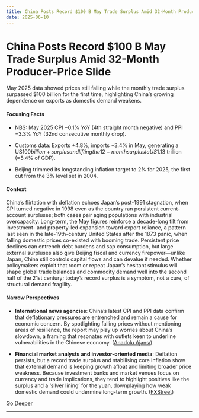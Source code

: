```yaml
---
title: China Posts Record $100 B May Trade Surplus Amid 32-Month Producer-Price Slide
date: 2025-06-10
---
```


# China Posts Record $100 B May Trade Surplus Amid 32-Month Producer-Price Slide

May 2025 data showed prices still falling while the monthly trade surplus surpassed $100 billion for the first time, highlighting China’s growing dependence on exports as domestic demand weakens.

#### Focusing Facts

- NBS: May 2025 CPI −0.1% YoY (4th straight month negative) and PPI −3.3% YoY (32nd consecutive monthly drop).

- Customs data: Exports +4.8%, imports −3.4% in May, generating a US$100 billion+ surplus and lifting the 12-month surplus to US$1.13 trillion (≈5.4% of GDP).

- Beijing trimmed its longstanding inflation target to 2% for 2025, the first cut from the 3% level set in 2004.

#### Context

China’s flirtation with deflation echoes Japan’s post-1991 stagnation, when CPI turned negative in 1998 even as the country ran persistent current-account surpluses; both cases pair aging populations with industrial overcapacity.  Long-term, the May figures reinforce a decade-long tilt from investment- and property-led expansion toward export reliance, a pattern last seen in the late-19th-century United States after the 1873 panic, when falling domestic prices co-existed with booming trade.  Persistent price declines can entrench debt burdens and sap consumption, but large external surpluses also give Beijing fiscal and currency firepower—unlike Japan, China still controls capital flows and can devalue if needed.  Whether policymakers exploit that room or repeat Japan’s hesitant stimulus will shape global trade balances and commodity demand well into the second half of the 21st century; today’s record surplus is a symptom, not a cure, of structural demand fragility.

#### Narrow Perspectives

- **International news agencies**: China’s latest CPI and PPI data confirm that deflationary pressures are entrenched and remain a cause for economic concern. By spotlighting falling prices without mentioning areas of resilience, the report may play up worries about China’s slowdown, a framing that resonates with outlets keen to underline vulnerabilities in the Chinese economy. ([Anadolu Ajansı](https://www.aa.com.tr/en/economy/deflationary-trend-continues-in-consumer-producer-prices-in-china/3592249))

- **Financial market analysts and investor-oriented media**: Deflation persists, but a record trade surplus and stabilising core inflation show that external demand is keeping growth afloat and limiting broader price weakness. Because investment banks and market venues focus on currency and trade implications, they tend to highlight positives like the surplus and a ‘silver lining’ for the yuan, downplaying how weak domestic demand could undermine long-term growth. ([FXStreet](https://www.fxstreet.com/news/cny-record-surplus-and-deflation-commerzbank-202506101050))


[Go Deeper](https://www.perplexity.ai/search?q=China+Posts+Record+%24100+B+May+Trade+Surplus+Amid+32-Month+Producer-Price+Slide)

---

<a id='warner-bros-discovery-sets-mid-2026-break-up-into-streaming-studios-and-global-networks'></a>

